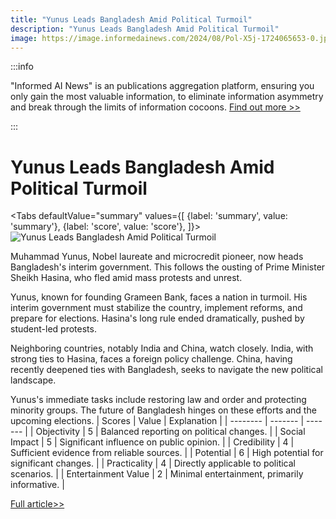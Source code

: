 ```yaml
---
title: "Yunus Leads Bangladesh Amid Political Turmoil"
description: "Yunus Leads Bangladesh Amid Political Turmoil"
image: https://image.informedainews.com/2024/08/Pol-X5j-1724065653-0.jpg
---
```



:::info

"Informed AI News" is an publications aggregation platform, ensuring you only gain the most valuable information, to eliminate information asymmetry and break through the limits of information cocoons.  [Find out more >>](/)

:::

# Yunus Leads Bangladesh Amid Political Turmoil


<Tabs
	defaultValue="summary"
	values={[
	{label: 'summary', value: 'summary'},
	{label: 'score', value: 'score'},
]}>
<TabItem value="summary">
<img
  src="https://image.informedainews.com/2024/08/Pol-X5j-1724065653-0.jpg"
  alt="Yunus Leads Bangladesh Amid Political Turmoil"
/>



Muhammad Yunus, Nobel laureate and microcredit pioneer, now heads Bangladesh's interim government. This follows the ousting of Prime Minister Sheikh Hasina, who fled amid mass protests and unrest.

Yunus, known for founding Grameen Bank, faces a nation in turmoil. His interim government must stabilize the country, implement reforms, and prepare for elections. Hasina's long rule ended dramatically, pushed by student-led protests.

Neighboring countries, notably India and China, watch closely. India, with strong ties to Hasina, faces a foreign policy challenge. China, having recently deepened ties with Bangladesh, seeks to navigate the new political landscape.

Yunus's immediate tasks include restoring law and order and protecting minority groups. The future of Bangladesh hinges on these efforts and the upcoming elections.
</TabItem>
<TabItem value="score">
	| Scores     | Value   | Explanation |
	| -------- | ------- | ------- |
	| Objectivity  | 5    | Balanced reporting on political changes.    |
	| Social Impact | 5     | Significant influence on public opinion.    |
	| Credibility    | 4    | Sufficient evidence from reliable sources.    |
	| Potential    | 6    | High potential for significant changes.    |
	| Practicality    | 4    | Directly applicable to political scenarios.    |
	| Entertainment Value    | 2    | Minimal entertainment, primarily informative.    |
</TabItem>
</Tabs>

[Full article>>](https://asia.nikkei.com/Politics/Bangladesh-turmoil/On-topic-Bangladesh-greets-new-dawn-with-Nobel-winner-Yunus)
